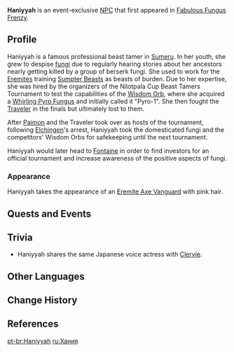{{Character Infobox
|type             = Event NPC
|image            = <gallery>
NPC Haniyyah.png|Sumeru
NPC Haniyyah (Fontaine).png|Fontaine
</gallery>
|realname         = 
|region           = Sumeru
|location         = Sumeru
|location2        = Fontaine
|affiliation      = The Eremites
|title            = Beast Tamer

|ancestry         = <!-- Clan/family -->
|father           = 
|mother           = 
|spouse           = 
|sibling          = 
|child            = 
|relative         = 

|voiceEN          = [[imdb:nm10223465|Amanda Hufford]]<ref>Twitter: [https://twitter.com/JustTheClippy/status/1593279787639996417 EN VA Self Announcement]</ref>
|voiceCN          = 
|voiceJP          = [http://amuleto.jp/talents/aotohiroka.html Aoto Hiroka ({{ja|青戸浩香}})]<ref>Twitter: [https://twitter.com/aotohirohiro/status/1594271089836068864 JP VA Self Announcement]</ref>
|dialoguereward   = 
}}
'''Haniyyah''' is an event-exclusive [[NPC]] that first appeared in [[Fabulous Fungus Frenzy]].

==Profile==
Haniyyah is a famous professional beast tamer in [[Sumeru]]. In her youth, she grew to despise [[fungus|fungi]] due to regularly hearing stories about her ancestors nearly getting killed by a group of berserk fungi. She used to work for the [[Eremites]] training [[Sumpter Beast]]s as beasts of burden. Due to her expertise, she was hired by the organizers of the Nilotpala Cup Beast Tamers Tournament to test the capabilities of the [[Wisdom Orb]], where she acquired a [[Whirling Pyro Fungus]] and initially called it "Pyro-1". She then fought the [[Traveler]] in the finals but ultimately lost to them.

After [[Paimon]] and the Traveler took over as hosts of the tournament, following [[Elchingen]]'s arrest, Haniyyah took the domesticated fungi and the competitors' Wisdom Orbs for safekeeping until the next tournament.

Haniyyah would later head to [[Fontaine]] in order to find investors for an official tournament and increase awareness of the positive aspects of fungi. 

===Appearance===
Haniyyah takes the appearance of an [[Eremite Axe Vanguard]] with pink hair.

==Quests and Events==
{{Quests and Events}}
<!--
==Idle Quotes==

==Thoughts==

==Dialogue==

==Character Mentions==
{{Character Mentions}}
-->
==Trivia==
* Haniyyah shares the same Japanese voice actress with [[Clervie]].
<!--
===Etymology===
*

==Gallery==
<gallery>
</gallery>
-->
==Other Languages==
{{Other Languages
|default_hidden = 1
|en      = Haniyyah
|zhs     = 海妮耶
|zhs_rm  = Hǎinīyē
|zht     = 海妮耶
|zht_rm  = Hǎiníyé
|ja      = ハニヤー
|ja_rm   = Haniyaa
|ko      = 하니야
|es      = Haniyyah
|fr      = Haniyyah
|ru      = Хания
|th      = Haniyyah
|vi      = Haniyyah
|de      = Haniyyah
|id      = Haniyyah
|pt      = Haniyyah
}}

==Change History==
{{Change History|3.2}}

==References==
{{Reflist}}

[[pt-br:Haniyyah]]
[[ru:Хания]]
